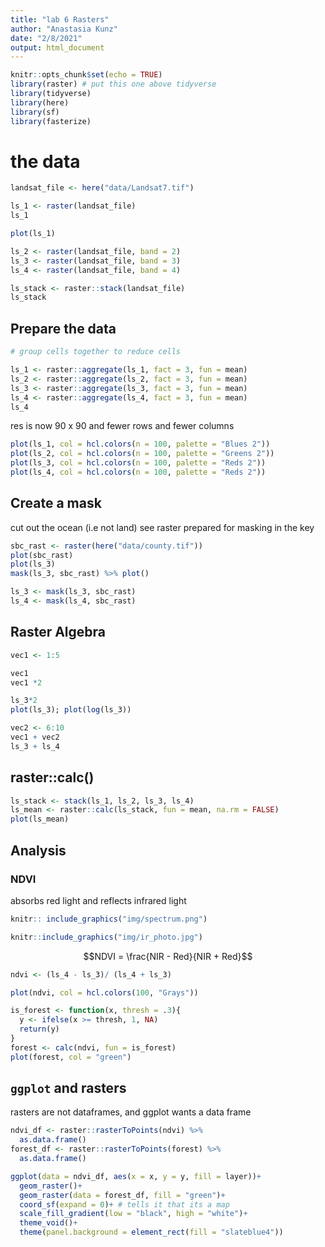 ```yaml
---
title: "lab 6 Rasters"
author: "Anastasia Kunz"
date: "2/8/2021"
output: html_document
---
```


```r
knitr::opts_chunk$set(echo = TRUE)
library(raster) # put this one above tidyverse
library(tidyverse)
library(here)
library(sf)
library(fasterize)
```


# the data
```r
landsat_file <- here("data/Landsat7.tif")

ls_1 <- raster(landsat_file)
ls_1
```

```r
plot(ls_1)
```


```r
ls_2 <- raster(landsat_file, band = 2)
ls_3 <- raster(landsat_file, band = 3)
ls_4 <- raster(landsat_file, band = 4)

ls_stack <- raster::stack(landsat_file)
ls_stack
```

## Prepare the data

```r
# group cells together to reduce cells

ls_1 <- raster::aggregate(ls_1, fact = 3, fun = mean)
ls_2 <- raster::aggregate(ls_2, fact = 3, fun = mean)
ls_3 <- raster::aggregate(ls_3, fact = 3, fun = mean)
ls_4 <- raster::aggregate(ls_4, fact = 3, fun = mean)
ls_4
```
res is now 90 x 90 and fewer rows and fewer columns

```r
plot(ls_1, col = hcl.colors(n = 100, palette = "Blues 2"))
plot(ls_2, col = hcl.colors(n = 100, palette = "Greens 2"))
plot(ls_3, col = hcl.colors(n = 100, palette = "Reds 2"))
plot(ls_4, col = hcl.colors(n = 100, palette = "Reds 2"))
```


## Create a mask
cut out the ocean (i.e not land)
see raster prepared for masking in the key

```r
sbc_rast <- raster(here("data/county.tif"))
plot(sbc_rast)
plot(ls_3)
mask(ls_3, sbc_rast) %>% plot()

ls_3 <- mask(ls_3, sbc_rast)
ls_4 <- mask(ls_4, sbc_rast)
```

## Raster Algebra


```r
vec1 <- 1:5

vec1
vec1 *2

ls_3*2
plot(ls_3); plot(log(ls_3))
```

```r
vec2 <- 6:10
vec1 + vec2
ls_3 + ls_4
```

##  raster::calc()

```r
ls_stack <- stack(ls_1, ls_2, ls_3, ls_4)
ls_mean <- raster::calc(ls_stack, fun = mean, na.rm = FALSE)
plot(ls_mean)
```


## Analysis
### NDVI

absorbs red light and reflects infrared light

```r
knitr:: include_graphics("img/spectrum.png")

knitr::include_graphics("img/ir_photo.jpg")
```

$$NDVI = \frac{NIR - Red}{NIR + Red}$$
```r
ndvi <- (ls_4 - ls_3)/ (ls_4 + ls_3)

plot(ndvi, col = hcl.colors(100, "Grays"))

is_forest <- function(x, thresh = .3){
  y <- ifelse(x >= thresh, 1, NA)
  return(y)
}
forest <- calc(ndvi, fun = is_forest)
plot(forest, col = "green")
```

## `ggplot` and rasters
rasters are not dataframes, and ggplot wants a data frame 

```r
ndvi_df <- raster::rasterToPoints(ndvi) %>% 
  as.data.frame()
forest_df <- raster::rasterToPoints(forest) %>% 
  as.data.frame()

ggplot(data = ndvi_df, aes(x = x, y = y, fill = layer))+
  geom_raster()+
  geom_raster(data = forest_df, fill = "green")+
  coord_sf(expand = 0)+ # tells it that its a map
  scale_fill_gradient(low = "black", high = "white")+
  theme_void()+
  theme(panel.background = element_rect(fill = "slateblue4"))
```




